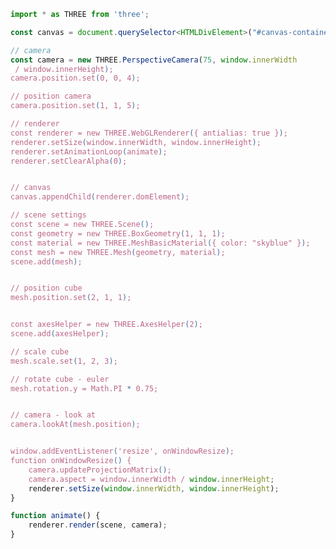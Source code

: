 
<Layout title="Example 4 - Learning Three.js">
  <div class="h-screen py-10 md:py-20">
    <Example4 title="Animations" description="With Clock" />
  </div>
  <div class="h-screen overflow-y-scroll rounded-2xl my-10 md:my-20 container max-w-7xl place-self-center">

```javascript
import * as THREE from 'three';

const canvas = document.querySelector<HTMLDivElement>("#canvas-container")!;

// camera
const camera = new THREE.PerspectiveCamera(75, window.innerWidth
 / window.innerHeight);
camera.position.set(0, 0, 4);

// position camera
camera.position.set(1, 1, 5);

// renderer
const renderer = new THREE.WebGLRenderer({ antialias: true });
renderer.setSize(window.innerWidth, window.innerHeight);
renderer.setAnimationLoop(animate);
renderer.setClearAlpha(0);


// canvas
canvas.appendChild(renderer.domElement);

// scene settings
const scene = new THREE.Scene();
const geometry = new THREE.BoxGeometry(1, 1, 1);
const material = new THREE.MeshBasicMaterial({ color: "skyblue" });
const mesh = new THREE.Mesh(geometry, material);
scene.add(mesh);


// position cube
mesh.position.set(2, 1, 1);


const axesHelper = new THREE.AxesHelper(2);
scene.add(axesHelper);

// scale cube
mesh.scale.set(1, 2, 3);

// rotate cube - euler
mesh.rotation.y = Math.PI * 0.75;


// camera - look at
camera.lookAt(mesh.position);


window.addEventListener('resize', onWindowResize);
function onWindowResize() {
    camera.updateProjectionMatrix();
    camera.aspect = window.innerWidth / window.innerHeight;
    renderer.setSize(window.innerWidth, window.innerHeight);
}

function animate() {
    renderer.render(scene, camera);
}
```

  </div>

</Layout>
